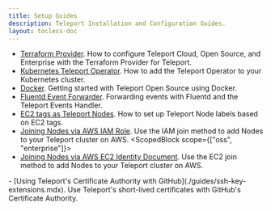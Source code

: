 ```yaml
---
title: Setup Guides
description: Teleport Installation and Configuration Guides.
layout: tocless-doc
---
```


  - [Terraform Provider](./guides/terraform-provider.mdx). How to configure Teleport Cloud, Open Source, and Enterprise with the Terraform Provider for Teleport.
  - [Kubernetes Teleport Operator](./guides/teleport-operator.mdx). How to add the Teleport Operator to your Kubernetes cluster.
  - [Docker](./guides/docker.mdx). Getting started with Teleport Open Source using Docker.
  - [Fluentd Event Forwarder](./guides/fluentd.mdx). Forwarding events with Fluentd and the Teleport Events Handler.
  - [EC2 tags as Teleport Nodes](./guides/ec2-tags.mdx). How to set up Teleport Node labels based on EC2 tags.
  - [Joining Nodes via AWS IAM Role](./guides/joining-nodes-aws-iam.mdx). Use the IAM join method to add Nodes to your Teleport cluster on AWS.
  <ScopedBlock scope={["oss", "enterprise"]}>
  - [Joining Nodes via AWS EC2 Identity Document](./guides/joining-nodes-aws-ec2.mdx). Use the EC2 join method to add Nodes to your Teleport cluster on AWS.
  </ScopedBlock>
  - [Using Teleport's Certificate Authority with GitHub](./guides/ssh-key-extensions.mdx). Use Teleport's short-lived certificates with GitHub's Certificate Authority.
